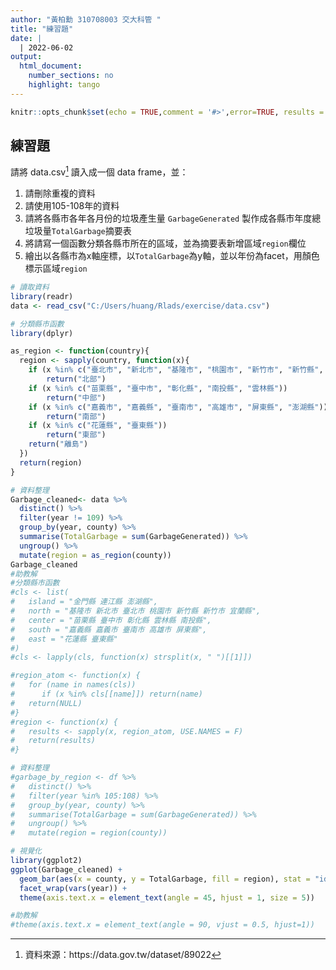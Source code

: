 ```yaml
---
author: "黃柏勳 310708003 交大科管 "
title: "練習題"
date: |
  | 2022-06-02
output:
  html_document:
    number_sections: no
    highlight: tango
---
```


```r
knitr::opts_chunk$set(echo = TRUE,comment = '#>',error=TRUE, results = 'hold', out.width='70%', fig.align = 'center')
```

## 練習題

請將 data.csv[^src] 讀入成一個 data frame，並：

1. 請刪除重複的資料
1. 請使用105-108年的資料
1. 請將各縣市各年各月份的垃圾產生量 `GarbageGenerated` 製作成各縣市年度總垃圾量`TotalGarbage`摘要表
1. 將請寫一個函數分類各縣市所在的區域，並為摘要表新增區域`region`欄位
1. 繪出以各縣市為x軸座標，以`TotalGarbage`為y軸，並以年份為facet，用顏色標示區域`region`

[^src]: 資料來源：https://data.gov.tw/dataset/89022


```r
# 讀取資料
library(readr)
data <- read_csv("C:/Users/huang/Rlads/exercise/data.csv")
```


```r
# 分類縣市函數
library(dplyr)

as_region <- function(country){
  region <- sapply(country, function(x){
    if (x %in% c("臺北市", "新北市", "基隆市", "桃園市", "新竹市", "新竹縣", "宜蘭縣")) 
        return("北部")
    if (x %in% c("苗栗縣", "臺中市", "彰化縣", "南投縣", "雲林縣"))
        return("中部")
    if (x %in% c("嘉義市", "嘉義縣", "臺南市", "高雄市", "屏東縣", "澎湖縣"))
        return("南部")
    if (x %in% c("花蓮縣", "臺東縣")) 
        return("東部")
    return("離島")
  })
  return(region)
}

# 資料整理
Garbage_cleaned<- data %>%
  distinct() %>%
  filter(year != 109) %>%
  group_by(year, county) %>%
  summarise(TotalGarbage = sum(GarbageGenerated)) %>%
  ungroup() %>%
  mutate(region = as_region(county))
Garbage_cleaned  
#助教解
#分類縣市函數
#cls <- list(
#   island = "金門縣 連江縣 澎湖縣",
#   north = "基隆市 新北市 臺北市 桃園市 新竹縣 新竹市 宜蘭縣",
#   center = "苗栗縣 臺中市 彰化縣 雲林縣 南投縣",
#   south = "嘉義縣 嘉義市 臺南市 高雄市 屏東縣",
#   east = "花蓮縣 臺東縣"
#)
#cls <- lapply(cls, function(x) strsplit(x, " ")[[1]])

#region_atom <- function(x) {
#   for (name in names(cls))
#      if (x %in% cls[[name]]) return(name)
#   return(NULL)
#}
#region <- function(x) {
#   results <- sapply(x, region_atom, USE.NAMES = F)
#   return(results)
#}

# 資料整理
#garbage_by_region <- df %>%
#   distinct() %>%
#   filter(year %in% 105:108) %>%
#   group_by(year, county) %>%
#   summarise(TotalGarbage = sum(GarbageGenerated)) %>%
#   ungroup() %>%
#   mutate(region = region(county))
```

```r
# 視覺化
library(ggplot2)
ggplot(Garbage_cleaned) +
  geom_bar(aes(x = county, y = TotalGarbage, fill = region), stat = "identity") +
  facet_wrap(vars(year)) +
  theme(axis.text.x = element_text(angle = 45, hjust = 1, size = 5))

#助教解
#theme(axis.text.x = element_text(angle = 90, vjust = 0.5, hjust=1))

```
